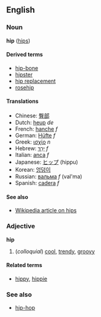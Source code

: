 ==English==
===Noun===
'''hip''' ([[hips]])

====Derived terms====
*[[hip-bone]]
*[[hipster]]
*[[hip replacement]]
*[[rosehip]]

====Translations====
*Chinese: [[臀部]]
*Dutch: [[heup]] ''de''
*French: [[hanche]] ''f''
*German: [[Hüfte]] ''f''
*Greek: [[ισχίο]] ''n''
*Hebrew: [[ירך|יָרֵךְ]] ''f''
*Italian: [[anca]] ''f''
*Japanese: [[ヒップ]] (hippu)
*Korean: [[엉덩이]]
*Russian: [[вальма]] ''f'' (val'ma)
*Spanish: [[cadera]] ''f''

====See also====
*[[w:hip|Wikipedia article on hips]]

===Adjective===
'''hip'''

# (''colloquial'') [[cool]], [[trendy]], [[groovy]]

====Related terms====
*[[hippy]], [[hippie]]

===See also===
*[[hip-hop]]
